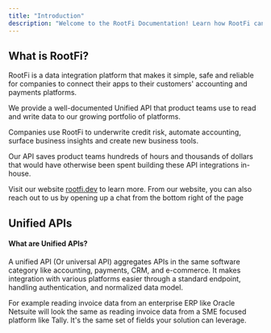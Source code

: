 ```yaml
---
title: "Introduction"
description: "Welcome to the RootFi Documentation! Learn how RootFi can help you access your business customers financial data."
---
```


## What is RootFi?

RootFi is a data integration platform that makes it simple, safe and reliable for companies to connect their apps to their customers' accounting and payments platforms.

We provide a well-documented Unified API that product teams use to read and write data to our growing portfolio of platforms.

Companies use RootFi to underwrite credit risk, automate accounting, surface business insights and create new business tools.

Our API saves product teams hundreds of hours and thousands of dollars that would have otherwise been spent building these API integrations in-house.

Visit our website [rootfi.dev](https://bit.ly/3ulLF5r) to learn more. From our website, you can also reach out to us by opening up a chat from the bottom right of the page

## Unified APIs

#### What are Unified APIs?

A unified API (Or universal API) aggregates APIs in the same software category like accounting, payments, CRM, and e-commerce. It makes integration with various platforms easier through a standard endpoint, handling authentication, and normalized data model.

For example reading invoice data from an enterprise ERP like Oracle Netsuite will look the same as reading invoice data from a SME focused platform like Tally. It's the same set of fields your solution can leverage.
